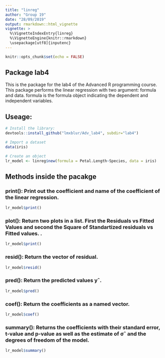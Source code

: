 ```yaml
---
title: "linreg"
author: "Group 19"
date: "28/09/2019"
output: rmarkdown::html_vignette
vignette: >
  %\VignetteIndexEntry{linreg}
  %\VignetteEngine{knitr::rmarkdown}
  \usepackage[utf8]{inputenc}
---
```


```r
knitr::opts_chunk$set(echo = FALSE)
```

## Package lab4
This is the package for the lab4 of the Advanced R programming course. This package performs the linear regression with two argument: formula and data. formula is the formula object indicating the dependent and independent variables.  

## Useage:

```r
# Install the library:
devtools::install_github("lmxblur/Adv_lab4", subdir="lab4")

# Import a dataset
data(iris)

# Create an object
lr_model <- linreg$new(formula = Petal.Length~Species, data = iris)
```

## Methods inside the pacakge

### print(): Print out the coefficient and  name of the coefficient of the linear regression.

```r
lr_model$print()
```

### plot(): Return two plots in a list. First the Residuals vs Fitted Values and second the Square of Standartized residuals vs Fitted values. .

```r
lr_model$print()
```

### resid(): Return the vector of residual.

```r
lr_model$resid()
```

### pred(): Return the predicted values yˆ.

```r
lr_model$pred()
```

### coef(): Return the coefficients as a named vector.

```r
lr_model$coef()
```

### summary(): Returns the coefficients with their standard error, t-value and p-value as well as the estimate of σˆ and the degrees of freedom of the model.

```r
lr_model$summary()
```

